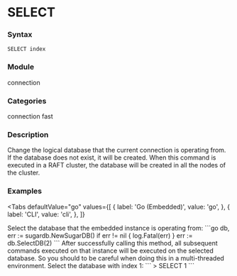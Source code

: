 
# SELECT

### Syntax
```
SELECT index
```

### Module
<span className="acl-category">connection</span>

### Categories 
<span className="acl-category">connection</span>
<span className="acl-category">fast</span>

### Description
Change the logical database that the current connection is operating from.
If the database does not exist, it will be created.
When this command is executed in a RAFT cluster, the database will be created in all the nodes of the cluster.

### Examples

<Tabs
  defaultValue="go"
  values={[
    { label: 'Go (Embedded)', value: 'go', },
    { label: 'CLI', value: 'cli', },
  ]}
>
  <TabItem value="go">
  Select the database that the embedded instance is operating from:
  ```go
  db, err := sugardb.NewSugarDB()
  if err != nil {
    log.Fatal(err)
  }	
  err := db.SelectDB(2)
  ```
  After successfully calling this method, all subsequent commands executed on that instance 
  will be executed on the selected database. So you should to be careful when doing this in a multi-threaded environment.
  </TabItem>
  <TabItem value="cli">
  Select the database with index 1:
  ```
  > SELECT 1
  ```
  </TabItem>
</Tabs> 

